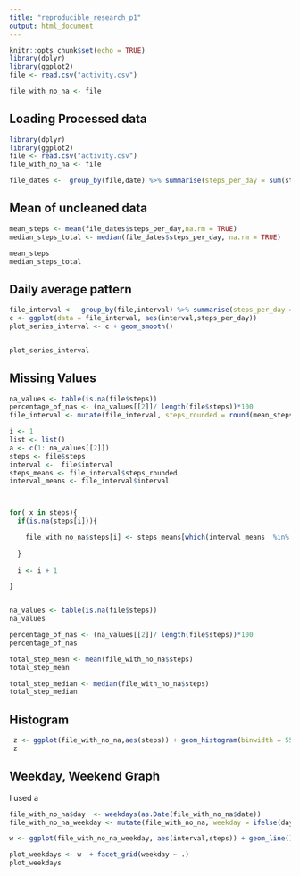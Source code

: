 ```yaml
---
title: "reproducible_research_p1"
output: html_document
---
```


```r
knitr::opts_chunk$set(echo = TRUE)
library(dplyr)
library(ggplot2)
file <- read.csv("activity.csv")

file_with_no_na <- file
```

## Loading Processed data

```r

library(dplyr)
library(ggplot2)
file <- read.csv("activity.csv")
file_with_no_na <- file

file_dates <-  group_by(file,date) %>% summarise(steps_per_day = sum(steps), mean_steps = mean(steps), median_steps = median(steps, na.rm = TRUE))


```

## Mean of uncleaned data

```r
mean_steps <- mean(file_dates$steps_per_day,na.rm = TRUE)
median_steps_total <- median(file_dates$steps_per_day, na.rm = TRUE)

mean_steps
median_steps_total
```

## Daily average pattern
```r
file_interval <-  group_by(file,interval) %>% summarise(steps_per_day = sum(steps, na.rm = TRUE), mean_steps = mean(steps,na.rm = TRUE), median_steps = median(steps, na.rm = TRUE))
c <- ggplot(data = file_interval, aes(interval,steps_per_day))
plot_series_interval <- c + geom_smooth()


plot_series_interval

```

## Missing Values
```r
na_values <- table(is.na(file$steps))
percentage_of_nas <- (na_values[[2]]/ length(file$steps))*100
file_interval <- mutate(file_interval, steps_rounded = round(mean_steps))

i <- 1
list <- list()
a <- c(1: na_values[[2]])
steps <- file$steps
interval <-  file$interval
steps_means <- file_interval$steps_rounded
interval_means <- file_interval$interval



for( x in steps){
  if(is.na(steps[i])){

    file_with_no_na$steps[i] <- steps_means[which(interval_means  %in% interval[i])]
    
  }
  
  i <- i + 1

}


na_values <- table(is.na(file$steps))
na_values

percentage_of_nas <- (na_values[[2]]/ length(file$steps))*100
percentage_of_nas

total_step_mean <- mean(file_with_no_na$steps)
total_step_mean

total_step_median <- median(file_with_no_na$steps)
total_step_median
```

## Histogram

```r
 z <- ggplot(file_with_no_na,aes(steps)) + geom_histogram(binwidth = 55)
 z 
```


## Weekday, Weekend Graph

I used a

```r
file_with_no_na$day  <- weekdays(as.Date(file_with_no_na$date))
file_with_no_na_weekday <- mutate(file_with_no_na, weekday = ifelse(day %in% c("Saturday","Sunday"),"Weekend", "Weekday"))

w <- ggplot(file_with_no_na_weekday, aes(interval,steps)) + geom_line()

plot_weekdays <- w  + facet_grid(weekday ~ .)
plot_weekdays
```


